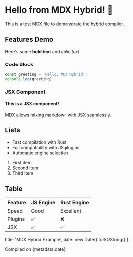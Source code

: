# Hello from MDX Hybrid! 🚀

This is a test MDX file to demonstrate the hybrid compiler.

## Features Demo

Here's some **bold text** and *italic text*.

### Code Block

```javascript
const greeting = 'Hello, MDX Hybrid!'
console.log(greeting)
```

### JSX Component

<div style={{ padding: '20px', backgroundColor: '#f0f0f0' }}>
  <h4>This is a JSX component!</h4>
  <p>MDX allows mixing markdown with JSX seamlessly.</p>
</div>

## Lists

- Fast compilation with Rust
- Full compatibility with JS plugins
- Automatic engine selection

1. First item
2. Second item
3. Third item

## Table

| Feature | JS Engine | Rust Engine |
|---------|-----------|-------------|
| Speed   | Good      | Excellent   |
| Plugins | ✅        | ❌          |
| JSX     | ✅        | ✅          |

  title: 'MDX Hybrid Example',
  date: new Date().toISOString()
}

<footer>
  Compiled on {metadata.date}
</footer>
